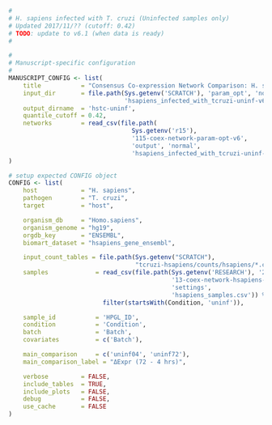 ```r
#
# H. sapiens infected with T. cruzi (Uninfected samples only)
# Updated 2017/11/?? (cutoff: 0.42)
# TODO: update to v6.1 (when data is ready)
#

#
# Manuscript-specific configuration
#
MANUSCRIPT_CONFIG <- list(
    title           = "Consensus Co-expression Network Comparison: H. sapiens infected with T. cruzi (Uninfected Samples)", 
    input_dir       = file.path(Sys.getenv('SCRATCH'), 'param_opt', 'normal',
                                'hsapiens_infected_with_tcruzi-uninf-v6.0'),
    output_dirname  = 'hstc-uninf',
    quantile_cutoff = 0.42,
    networks        = read_csv(file.path(
                                  Sys.getenv('r15'), 
                                  '115-coex-network-param-opt-v6',
                                  'output', 'normal',
                                  'hsapiens_infected_with_tcruzi-uninf-v6.0.csv'))
)

# setup expected CONFIG object 
CONFIG <- list(
    host            = "H. sapiens",
    pathogen        = "T. cruzi",
    target          = "host",

    organism_db     = "Homo.sapiens",
    organism_genome = "hg19",
    orgdb_key       = "ENSEMBL",
    biomart_dataset = "hsapiens_gene_ensembl",

    input_count_tables = file.path(Sys.getenv("SCRATCH"),
                                   "tcruzi-hsapiens/counts/hsapiens/*.count"),
    samples             = read_csv(file.path(Sys.getenv('RESEARCH'), '2015',
                                             '13-coex-network-hsapiens-infected-with-tcruzi',
                                             'settings',
                                             'hsapiens_samples.csv')) %>%
                          filter(startsWith(Condition, 'uninf')),

    sample_id           = 'HPGL_ID',
    condition           = 'Condition',
    batch               = 'Batch',
    covariates          = c('Batch'),

    main_comparison     = c('uninf04', 'uninf72'),
    main_comparison_label = "ΔExpr (72 - 4 hrs)",

    verbose         = FALSE,
    include_tables  = TRUE,
    include_plots   = FALSE,
    debug           = FALSE,
    use_cache       = FALSE
)
```
